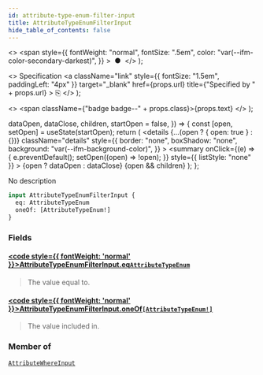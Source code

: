 ```yaml
---
id: attribute-type-enum-filter-input
title: AttributeTypeEnumFilterInput
hide_table_of_contents: false
---
```


  <>
    <span
      style={{
        fontWeight: "normal",
        fontSize: ".5em",
        color: "var(--ifm-color-secondary-darkest)",
      }}
    >
      &nbsp;●&nbsp;
    </span>
  </>
);

  <>
    Specification
    <a
      className="link"
      style={{ fontSize: "1.5em", paddingLeft: "4px" }}
      target="\_blank"
      href={props.url}
      title={"Specified by " + props.url}
    >
      ⎘
    </a>
  </>
);

  <>
    <span className={"badge badge--" + props.class}>{props.text}</span>
  </>
);


  dataOpen,
  dataClose,
  children,
  startOpen = false,
}) => {
  const [open, setOpen] = useState(startOpen);
  return (
    <details
      {...(open ? { open: true } : {})}
      className="details"
      style={{
        border: "none",
        boxShadow: "none",
        background: "var(--ifm-background-color)",
      }}
    >
      <summary
        onClick={(e) => {
          e.preventDefault();
          setOpen((open) => !open);
        }}
        style={{ listStyle: "none" }}
      >
        {open ? dataOpen : dataClose}
      </summary>
      {open && children}
    </details>
  );
};

No description

```graphql
input AttributeTypeEnumFilterInput {
  eq: AttributeTypeEnum
  oneOf: [AttributeTypeEnum!]
}
```

### Fields

#### [<code style={{ fontWeight: 'normal' }}>AttributeTypeEnumFilterInput.<b>eq</b></code>](#)<Bullet />[`AttributeTypeEnum`](../../../api-storefront/attributes/enums/attribute-type-enum) <Badge class="secondary" text="enum"/>

> The value equal to.

#### [<code style={{ fontWeight: 'normal' }}>AttributeTypeEnumFilterInput.<b>oneOf</b></code>](#)<Bullet />[`[AttributeTypeEnum!]`](../../../api-storefront/attributes/enums/attribute-type-enum) <Badge class="secondary" text="list"/> <Badge class="secondary" text="enum"/>

> The value included in.

### Member of

[`AttributeWhereInput`](../../../api-storefront/attributes/inputs/attribute-where-input) <Badge class="secondary" text="input"/>
